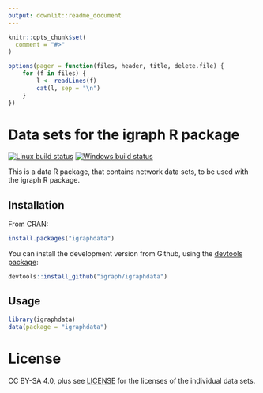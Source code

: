 ```yaml
---
output: downlit::readme_document
---
```


<!-- README.md is generated from README.Rmd. Please edit that file -->


```r
knitr::opts_chunk$set(
  comment = "#>"
)
```

```r
options(pager = function(files, header, title, delete.file) {
	for (f in files) {
		l <- readLines(f)
		cat(l, sep = "\n")
	}
})
```

# Data sets for the igraph R package

[![Linux build status](https://app.travis-ci.com/igraph/igraphdata.png)](https://app.travis-ci.com/igraph/igraphdata)
[![Windows build status](https://ci.appveyor.com/api/projects/status/6wov9hh8oprrpkhs?svg=true)](https://ci.appveyor.com/project/gaborcsardi/igraphdata)

This is a data R package, that contains network data sets,
to be used with the igraph R package.

## Installation

From CRAN:

```r
install.packages("igraphdata")
```

You can install the development version from Github, using the
[devtools package](https://github.com/r-lib/devtools):

```r
devtools::install_github("igraph/igraphdata")
```

## Usage

```r
library(igraphdata)
data(package = "igraphdata")
```

# License

CC BY-SA 4.0, plus see [LICENSE](LICENSE) for the licenses of the
individual data sets.
